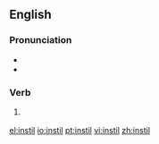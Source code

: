 ==English==
===Pronunciation===
*{{IPA|/ɪnˈstɪl/}}
*{{rhymes|ɪl}}

===Verb===
{{en-verb|instill|ing}}

# {{British}} {{alternative spelling of|instill}}

[[el:instil]]
[[io:instil]]
[[pt:instil]]
[[vi:instil]]
[[zh:instil]]